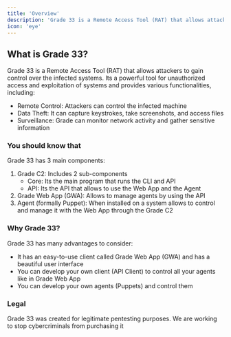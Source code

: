 ```yaml
---
title: 'Overview'
description: 'Grade 33 is a Remote Access Tool (RAT) that allows attackers to gain control over the infected systems'
icon: 'eye'
---
```


## What is Grade 33?

Grade 33 is a Remote Access Tool (RAT) that allows attackers to gain control over the infected systems. Its a powerful tool for unauthorized access and exploitation of systems and provides various functionalities, including:

- Remote Control: Attackers can control the infected machine
- Data Theft: It can capture keystrokes, take screenshots, and access files
- Surveillance: Grade can monitor network activity and gather sensitive information

### You should know that

Grade 33 has 3 main components:

1. Grade C2: Includes 2 sub-components
    - Core: Its the main program that runs the CLI and API
    - API: Its the API that allows to use the Web App and the Agent
2. Grade Web App (GWA): Allows to manage agents by using the API
3. Agent (formally Puppet): When installed on a system allows to control and manage it with the Web App through the Grade C2

### Why Grade 33?

Grade 33 has many advantages to consider:

- It has an easy-to-use client called Grade Web App (GWA) and has a beautiful user interface
- You can develop your own client (API Client) to control all your agents like in Grade Web App
- You can develop your own agents (Puppets) and control them

### Legal

Grade 33 was created for legitimate pentesting purposes. We are working to stop cybercriminals from purchasing it
